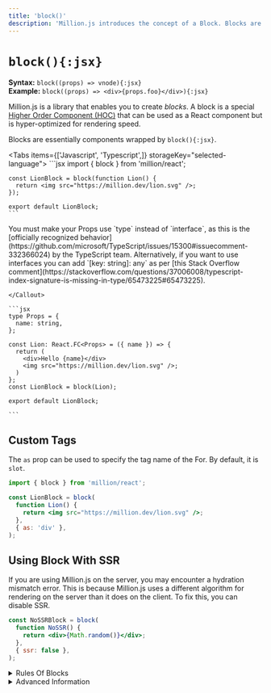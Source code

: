 ```yaml
---
title: 'block()'
description: 'Million.js introduces the concept of a Block. Blocks are a way for React components to be rendered using the Million.js virtual DOM.'
---
```



# `block(){:jsx}`

**Syntax:** `block((props) => vnode){:jsx}`\
**Example:** `block((props) => <div>{props.foo}</div>){:jsx}`

Million.js is a library that enables you to create _blocks_. A block is a special [Higher Order Component (HOC)](https://legacy.reactjs.org/docs/higher-order-components.html) that can be used as a React component but is hyper-optimized for rendering speed.

Blocks are essentially components wrapped by `block(){:jsx}`.

<Tabs items={['Javascript', 'Typescript',]} storageKey="selected-language">
  <Tab>
    ```jsx
    import { block } from 'million/react';

    const LionBlock = block(function Lion() {
      return <img src="https://million.dev/lion.svg" />;
    });

    export default LionBlock;
    ```

  </Tab>

  <Tab>
    <Callout type="info">
    You must make your Props use `type` instead of `interface`, as this is the [officially recognized
    behavior](https://github.com/microsoft/TypeScript/issues/15300#issuecomment-332366024)
    by the TypeScript team. Alternatively, if you want to use interfaces you can
    add `[key: string]: any` as per [this Stack Overflow
    comment](https://stackoverflow.com/questions/37006008/typescript-index-signature-is-missing-in-type/65473225#65473225).

    </Callout>

    ```jsx
    type Props = {
      name: string,
    };

    const Lion: React.FC<Props> = ({ name }) => {
      return (
        <div>Hello {name}</div>
        <img src="https://million.dev/lion.svg" />;
      )
    };
    const LionBlock = block(Lion);

    export default LionBlock;

    ```

  </Tab>
</Tabs>


## Custom Tags

The `as` prop can be used to specify the tag name of the For. By default, it is `slot`.

```jsx
import { block } from 'million/react';

const LionBlock = block(
  function Lion() {
    return <img src="https://million.dev/lion.svg" />;
  },
  { as: 'div' },
);
```

## Using Block With SSR

If you are using Million.js on the server, you may encounter a hydration mismatch error. This is because Million.js uses a different algorithm for rendering on the server than it does on the client. To fix this, you can disable SSR.

```jsx
const NoSSRBlock = block(
  function NoSSR() {
    return <div>{Math.random()}</div>;
  },
  { ssr: false },
);
```

<details>
  <summary className='text-[1.5rem] font-[600]'>Rules Of Blocks</summary>

{' '}
<AutomaticModeWarning />

  <Callout type="warning">
    <code><strong>\[Million.js\]</strong> You did something wrong!</code>

    ```jsx showLineNumbers filename="App.jsx" {2}
    <div>
      <YourBlock>Uh oh...</YourBlock>
                ^
    </div>
    ```

  </Callout>

There are three common reasons you might be seeing it:

1. Breaking [rules of blocks](/docs/manual-mode/block#breaking-rules-of-blocks)
2. Not [adding the compiler](/docs/manual-mode/block#using-the-compiler)
3. Encountering [unsupported behavior](/docs/manual-mode/block#unsupported-behavior)

## Breaking Rules of Blocks

You may have heard of ["progressive enhancement,"](https://developer.mozilla.org/en-US/docs/Glossary/Progressive_Enhancement) which is the idea that tools progressively use features based on what is supported. Similarly, Million.js has "progressive degradation," or the concept that if you use features that are not supported, it will degrade to default React rendering gracefully.

This section highlights some of the possible warnings you might encounter using blocks. Note that this is not an exhaustive list.

{' '}
<Callout type="info">
  This section presents idiomatic patterns to use blocks. It is not a list of
  errors, your application will still work if you don't follow these patterns.
</Callout>

### Declaring blocks

{' '}
<Callout type="warning">
  <code>
    <strong>[Million.js]</strong> Block needs to be defined as a variable
    declaration.
  </code>
</Callout>

The above usually occurs when you have a block that is not declared as a variable. This prevents the compiler from analyzing the block correctly.

```jsx
console.log(block(() => <div />)) // ❌ Wrong
export default block(() => <div />) // ❌ Wrong

// 👇👇👇

const Block = block(() => <div />) // ✅ Correct
console.log(Block);
export default Block;
```

### Calling `block()`

{' '}
<Callout type="warning">
  <code>
    <strong>[Million.js]</strong> Found unsupported argument for block. Make
    sure blocks consume a reference to a component function or the direct
    declaration.
  </code>
</Callout>

The above usually occurs when you have an actual JSX component like `<Component />{:jsx}` passed into the `block(){:jsx}` function instead of a reference to the Component itself.

```jsx
const BadBlock = block(<Component />); // ❌ Wrong

const GoodBlock = block(App); // ✅ Correct
```

### Using `<For />` instead of `map()`

{' '}
<Callout type="warning">
  <code>
    <strong>[Million.js]</strong>
    Array.map() will degrade performance. We recommend removing the block on the
    current component and using a `<For />` component instead
  </code>
</Callout>

The above will occur when you use `<Array>.map` within a block. This is not ideal, especially if the component that holds the list is a block. The right pattern is to remove the block on the current component and use a `<For />` component instead for the children.

```jsx
<div>
  {items.map((item) => (
    <div key={item}>{item}</div>
  ))}
</div>

// 👇👇👇

<For each={items}>
  {(item) => <div key={item}>{item}</div>}
</For>
```

### Deterministic returns

  <div className="flex gap-3">
  <Callout type="warning">
    <code>
    <strong>[Million.js]</strong>
    Conditional expressions will degrade performance. We recommend using
    deterministic returns instead.
    </code>
  </Callout>

  <Callout type="error">
    <code>
    Uncaught Error: Rendered fewer hooks than expected. This may be caused by an accidental early return statement.
    </code>
  </Callout>
  </div>

Returns must be "deterministic," meaning there can only be one return statement at the end of the block that returns a stable tree.

Some examples of non-deterministic returns:

```jsx
function Component() {
  const [count, setCount] = useState(initial.count);

  if (count > 10) {
    return <div>Too many clicks!</div>; // ❌ Wrong
  }

  // ❌ Wrong
  return count > 5 ? 'Count is greater than 5' : <div>Count is {count}.</div>;
}

const ComponentBlock = block(Component);
```

### UI Component libraries 🙅‍♀️

{' '}
<Callout type="warning">
  <code>
    <strong>[Million.js]</strong>
    Components will cause degraded performance. Ideally, you should use DOM elements
    instead.
  </code>
</Callout>

Many React applications use UI component libraries like Material UI, Chakra UI, or Tailwind UI. These libraries are great, but they are not optimized for Million.js.

Million.js requires that you use DOM elements instead of components. This is because components can introduce non-deterministic returns, which can cause degraded performance.

```jsx
// ❌ Bad
<Stack>
  <Text>What's up my fellow components</Text>
</Stack>

// 🤨 Maybe
<div>
  <Text>What's up my fellow components</Text>
</div>

// ✅ Good
<div>
  <p>What's up my fellow components</p>
</div>
```

### Spread attributes/children

{' '}
<Callout type="warning">
  <code>
    <strong>[Million.js]</strong>
    Spread attributes/children are not fully supported
  </code>
</Callout>

You can't use spread attributes/children that change safely or reference a binding within the component inside Million.js, as they can introduce non-deterministic returns.

```jsx
const arr = ['Hello'];

<div>{...arr}</div>; // Ok if arr never changes

// ❌ Bad
arr.push('World');
```

### Unsupported import

{' '}
<Callout type="error">
  <code>
    <strong>[Million.js]</strong>
    Found unsupported import for block. Make sure blocks are imported from million/react.
  </code>
</Callout>

This may be caused by importing the block from the wrong place. Make sure you import the block from `million/react` instead of `million`.

```jsx
import { block } from 'million'; // ❌ Wrong

import { block } from 'million/react'; // ✅ Correct
```

### Using the compiler

{' '}
<Callout type="error">
  <code>
    <strong>Warning: </strong>
    Invalid Hook Call. Hooks can only be called inside of the body of a function
    component.
  </code>
</Callout>

You may have forgot to use the compiler, a necessary part in ensuring that your JSX is compiled to Million.js compatible code. You can view the instructions at [the installation guide](/docs/getting-started/install).

On a side note, Million.js is technically usable without the compiler, but it's significantly more limited in scope, and there is a more limited set of features available. This is not recommended.

### Unsupported behavior

{' '}
<Callout type="error">
  <code>Uncaught Error: ??? :(</code>
</Callout>

If none of this worked, please [create an issue](https://github.com/aidenybai/million/issues/new?assignees=aidenybai&labels=bug&projects=&template=bug_report.md&title=bug%3A+) and we'll try to help. Try to create a small reproducing example — you might discover the problem as you're doing it.

</details>

<details>
  <summary className='text-[1.5rem] font-[600]'>Advanced Information</summary>

{' '}
<Callout type="warning">
  **This function is part of the internal API.** You should only be using this
  if you are making your own framework.
</Callout>

{' '}
<br />

# `block(){:jsx}`

**Syntax:** `block((props) => vnode){:jsx}`\
 **Example:** `block((props) => <div>{props.foo}</div>){:jsx}`

The `block` function instantiates a `Block` (_a stateless "component"_). It accepts a function with a `props` object parameter that returns a `VNode`.

### Rules of usage

##### `props` is an immutable object with primitive or `Block` values.

```jsx
someBlock({
  one: '1', // ✅
  two: 1 + 1, // ✅
  three: true, // ✅
  four: Date.now(), // ✅
  five: anotherBlock({ crewmate: true }), // ✅
  six: { imposter: true }, // ❌
  seven: new Date(), // ❌
});
```

##### Top level values of `props` may not be interpolated with other values.

The `props` are filled with immutable `Hole` values. These values are replaced with the actual values when the `block(){:jsx}` is called.

```jsx
// Anatomy of a `Hole`
{
  $: 'prop';
}

// Example:
block((props) => {
  console.log(props.foo); // { $: 'foo' } ✅
  console.log(props.foo + ' bar'); // { $: 'foo' } + ' bar' ❌
  return <div>{props.foo}</div>;
});
```

The following are examples of this rule:

```jsx
block((props) => {
  const { favorite } = props.favorite; // ❌
  <div className={props.className /* ✅ */}>
    {props.hello /* ✅ */}
    {Date.now() /* ✅ */}
    <button
      onClick={() => {
        console.log(props.world); /* ❌ (no holes inside listeners) */
      }}
    >
      {props.count + 1 /* ❌ */}
      {props.foo.toString() /* ❌ */}
    </button>
  </div>;
});
```

</details>

